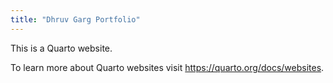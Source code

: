 ```yaml
---
title: "Dhruv Garg Portfolio"
---
```


This is a Quarto website.

To learn more about Quarto websites visit <https://quarto.org/docs/websites>.

